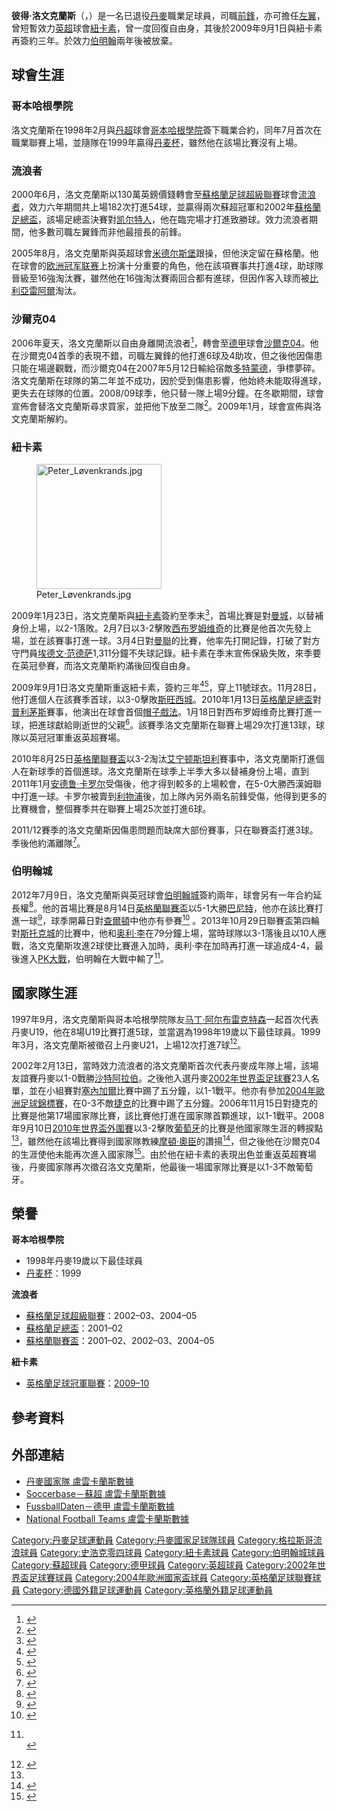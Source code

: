 {{noteta
|G1=uefa
|G2=EPL
|G3=德甲
|G4=蘇超
|G5=西甲
|T=zh-hans:彼得·洛文克兰斯;zh-hk:彼得·盧雲克蘭斯;zh-tw:彼得·洛文克蘭斯;
|1=zh-hans:彼得·洛文克兰斯;zh-hk:彼得·盧雲克蘭斯;zh-tw:彼得·洛文克蘭斯;
|2=zh-hans:洛文克兰斯;zh-hk:盧雲克蘭斯;zh-tw:洛文克蘭斯;
|3=zh-hans:马丁·阿尔布雷克特森;zh-hk:馬田·艾巴治臣;zh-tw:馬丁·阿爾布雷克特森;
|4=zh-hans:莫腾·奥尔森;zh-hk:摩頓·奧臣;zh-tw:莫騰·奧爾森;
|5=zh-hans:埃德文·范德萨; zh-tw:埃德文·范德薩; zh-hk:埃德文·雲達沙;
|6=zh-hans:安德鲁·卡罗尔; zh-hk:安德魯·卡路爾; zh-tw:安德魯·卡羅爾;
}}
{{Infobox football biography 2
| playername          = 彼得·洛文克蘭斯<br>''Peter Løvenkrands''
| image               = [[File:Lovenkrands_vs_antwerp.jpg|220 px]]
| caption             = 
| fullname            = Peter Rosenkrands Løvenkrands
| dateofbirth         = {{birth date and age|1980|1|29|df=y}}
| cityofbirth         = [[霍斯霍爾姆|霍斯霍爾姆]]
| countryofbirth      = [[丹麥|丹麥]] 
| height              = {{height|m=1.81}}
| position            = [[前鋒_(足球)|前鋒]]、[[翼鋒|左翼]]
| currentclub         = 
| clubnumber          = 
| youthyears1         = 1985−1997
| youthclubs1         = Lillerød IF
| years1              = 1998−2000
| clubs1              = [[哥本哈根學院足球會|哥本哈根學院]]
| caps1               = 32
| goals1              = 7
| years2              = 2000−2006
| clubs2              = [[格拉斯哥流浪|格拉斯哥流浪]]
| caps2               = 129
| goals2              = 37
| years3              = 2006−2008
| clubs3              = [[史浩克04|史浩克04]]
| caps3               = 44
| goals3              = 6
| years4              = 2008−2009
| clubs4              = [[史浩克04|史浩克04二隊]]
| caps4               = 3
| goals4              = 2
| years5              = 2009−2012
| clubs5              = [[纽卡斯尔联足球俱乐部|紐卡素]] 
| caps5               = 75
| goals5              = 22
| years6              = 2012−2014
| clubs6              = [[伯明翰足球會|伯明翰]]
| caps6               = 37
| goals6              = 4
| totalcaps           = 313
| totalgoals          = 76
| nationalyears1      = 1997−1999 
| nationalteam1       = [[w:en:Denmark_national_under-19_football_team|丹麥U19]]
| nationalcaps1       = 8
| nationalgoals1      = 5
| nationalyears2      = 1998−2001
| nationalteam2       = [[丹麥21歲以下國家足球隊|丹麥U21]]
| nationalcaps2       = 13
| nationalgoals2      = 7
| nationalyears3      = 2002−2010
| nationalteam3       = [[丹麥國家足球隊|丹麥]]
| nationalcaps3       = 22
| nationalgoals3      = 1
| medaltemplates      = 
| club-update         = 2013年10月7日 (一) 12:33 (UTC)
| nationalteam-update = 2013年10月7日 (一) 12:33 (UTC)
}}

'''彼得·洛文克蘭斯'''（{{lang-da|'''Peter Rosenkrands Løvenkrands'''}}，{{bd|1980年|1月29日|catidx=Lovenkrands, Peter}}）是一名已退役[[丹麥|丹麥]]職業足球員，司職[[前鋒_(足球)|前鋒]]，亦可擔任[[翼鋒|左翼]]，曾短暫效力[[英超|英超]]球會[[纽卡斯尔联足球俱乐部|紐卡素]]，曾一度回復自由身，其後於2009年9月1日與紐卡素再簽約三年。於效力[[伯明翰足球會|伯明翰]]兩年後被放棄。

==球會生涯==
===哥本哈根學院===
洛文克蘭斯在1998年2月與[[丹麥足球超級聯賽|丹超]]球會[[哥本哈根學院足球會|哥本哈根學院]]簽下職業合約，同年7月首次在職業聯賽上場，並隨隊在1999年贏得[[丹麦杯|丹麦杯]]，雖然他在該場比賽沒有上場。

===流浪者===
2000年6月，洛文克蘭斯以130萬英鎊價錢轉會至[[蘇格蘭足球超級聯賽|蘇格蘭足球超級聯賽]]球會[[流浪者足球俱乐部|流浪者]]，效力六年期間共上場182次打進54球，並贏得兩次蘇超冠軍和2002年[[蘇格蘭足總盃|蘇格蘭足總盃]]，該場足總盃決賽對[[凯尔特人足球俱乐部|凯尔特人]]，他在臨完場才打進致勝球。效力流浪者期間，他多數司職左翼鋒而非他最擅長的前鋒。

2005年8月，洛文克蘭斯與英超球會[[米德尔斯堡足球俱乐部|米德尔斯堡]]跟操，但他決定留在蘇格蘭。他在球會的[[欧洲冠军联赛|欧洲冠军联赛]]上扮演十分重要的角色，他在該項賽事共打進4球，助球隊晉級至16強淘汰賽，雖然他在16強淘汰賽兩回合都有進球，但因作客入球而被[[比利亞雷阿爾足球俱樂部|比利亞雷阿爾]]淘汰。

===沙爾克04===
2006年夏天，洛文克蘭斯以自由身離開流浪者<ref>{{cite web | url = http://news.bbc.co.uk/sport1/hi/football/teams/r/rangers/5010216.stm | title = Lovenkrands agrees German switch | publisher = [[BBC_Sport|BBC Sport]] | date = 23 May 2006 | accessdate = 20 April 2010 | archive-date = 2007-01-05 | archive-url = https://web.archive.org/web/20070105132035/http://news.bbc.co.uk/sport1/hi/football/teams/r/rangers/5010216.stm }}</ref>，轉會至[[德甲|德甲]]球會[[沙爾克04|沙爾克04]]。他在沙爾克04首季的表現不錯，司職左翼鋒的他打進6球及4助攻，但之後他因傷患只能在場邊觀戰，而沙爾克04在2007年5月12日輸給宿敵[[多特蒙德足球俱樂部|多特蒙德]]，爭標夢碎。洛文克蘭斯在球隊的第二年並不成功，因於受到傷患影響，他始終未能取得進球，更失去在球隊的位置。2008/09球季，他只替一隊上場9分鐘。在冬歇期間，球會宣佈會替洛文克蘭斯尋求買家，並把他下放至二隊<ref>{{cite news | date = 4 January 2009 | url = http://www.kicker.de/news/fussball/bundesliga/startseite/artikel/502436 | title = Streit fliegt aus dem Kader | publisher = kicker.de | accessdate = 23 January 2009 | language = de | archive-date = 2009-01-22 | archive-url = https://web.archive.org/web/20090122223537/http://www.kicker.de/news/fussball/bundesliga/startseite/artikel/502436 }}</ref>。2009年1月，球會宣佈與洛文克蘭斯解約。

===紐卡素===
[[File:Peter_Løvenkrands.jpg|200px]]

2009年1月23日，洛文克蘭斯與[[紐卡素足球會|紐卡素]]簽約至季末<ref>{{cite web | url = http://news.bbc.co.uk/sport1/hi/football/teams/n/newcastle_united/7846730.stm | title = Newcastle clinch Lovenkrands deal | publisher = [[BBC_Sport|BBC Sport]] | date = 23 January 2009 | accessdate = 20 April 2010 | archive-date = 2009-01-29 | archive-url = https://web.archive.org/web/20090129141953/http://news.bbc.co.uk/sport1/hi/football/teams/n/newcastle_united/7846730.stm }}</ref>，首場比賽是對[[曼城|曼城]]，以替補身份上場，以2-1落敗。2月7日以3-2擊敗[[西布罗姆维奇足球俱乐部|西布罗姆维奇]]的比賽是他首次先發上場，並在該賽事打進一球。3月4日對[[曼徹斯特聯足球俱樂部|曼聯]]的比賽，他率先打開記錄，打破了對方守門員[[埃德文·范德萨|埃德文·范德萨]]1,311分鐘不失球記錄。紐卡素在季末宣佈保級失敗，來季要在英冠參賽，而洛文克蘭斯約滿後回復自由身。

2009年9月1日洛文克蘭斯重返紐卡素，簽約三年<ref>{{cite web | url = http://www.chroniclelive.co.uk/nufc/newcastle-united-news/2009/09/01/lovenkrands-set-for-newcastle-united-return-72703-24578321/ | title = Lovenkrands set for Newcastle United return | accessdate = 20 April 2010 | date = 1 September 2009 | publisher = ChronicleLive | archive-date = 2010-02-06 | archive-url = https://web.archive.org/web/20100206232839/http://www.chroniclelive.co.uk/nufc/newcastle-united-news/2009/09/01/lovenkrands-set-for-newcastle-united-return-72703-24578321/ }}</ref><ref>{{cite web | url = http://www.nufc.premiumtv.co.uk/page/NewsDetail/0,,10278~1784541,00.html | title = United Rekindle Lov Affair | publisher = Newcastle United | accessdate = 20 April 2010 | deadurl = yes | archiveurl = https://web.archive.org/web/20091005051111/http://www.nufc.premiumtv.co.uk/page/NewsDetail/0,,10278~1784541,00.html | archivedate = 2009年10月5日 }}</ref>，穿上11號球衣。11月28日，他打進個人在該賽季首球，以3-0擊敗[[斯旺西城足球俱乐部|斯旺西城]]。2010年1月13日[[英格蘭足總盃|英格蘭足總盃]]對[[普利茅斯足球俱乐部|普利茅斯]]賽事，他演出在球會首個[[帽子戲法|帽子戲法]]。1月18日對西布罗姆维奇比賽打進一球，把進球獻給剛逝世的父親<ref>{{citenews|title=Newcastle 2–2 West Brom|url=http://news.bbc.co.uk/sport1/hi/football/eng_div_1/8462448.stm|publisher=[[BBC_Sport|BBC Sport]]|date=18 January 2010}}</ref>。該賽季洛文克蘭斯在聯賽上場29次打進13球，球隊以英冠冠軍重返英超賽場。

2010年8月25日[[英格蘭聯賽盃|英格蘭聯賽盃]]以3-2淘汰[[艾宁顿斯坦利足球俱乐部|艾宁顿斯坦利]]賽事中，洛文克蘭斯打進個人在新球季的首個進球。洛文克蘭斯在球季上半季大多以替補身份上場，直到2011年1月[[安德鲁·卡罗尔|安德鲁·卡罗尔]]受傷後，他才得到較多的上場較會，在5-0大勝西漢姆聯中打進一球。卡罗尔被賣到[[利物浦足球俱乐部|利物浦]]後，加上隊內另外兩名前鋒受傷，他得到更多的比賽機會，整個賽季共在聯賽上場25次並打進6球。

2011/12賽季的洛文克蘭斯因傷患問題而缺席大部份賽事，只在聯賽盃打進3球。季後他約滿離隊<ref name="Magpies Announce Retained List">{{cite web | url=http://www.nufc.co.uk/articles/20120601/magpies-announce-retained-list_2281670_2795339 | title=Magpies Announce Retained List | date=1 June 2012 | publisher=Newcastle United | accessdate=1 June 2012 | archive-date=2016-03-24 | archive-url=https://web.archive.org/web/20160324035610/http://www.nufc.co.uk/articles/20120601/magpies-announce-retained-list_2281670_2795339 }}</ref>。

===伯明翰城===
2012年7月9日，洛文克蘭斯與英冠球會[[伯明翰足球會|伯明翰城]]簽約兩年，球會另有一年合約延長權<ref>{{cite news | url=http://www1.skysports.com/football/news/11694/7885126/Lovenkrands-deal-finalised | title=Lovenkrands deal finalised | date=9 July 2012 | publisher=Sky Sports | accessdate=15 August 2012 | archive-date=2021-04-23 | archive-url=https://web.archive.org/web/20210423110114/https://www.skysports.com/football/news/11694/7885126/Lovenkrands-deal-finalised }}</ref>。他的首場比賽是8月14日[[英格蘭聯賽盃|英格蘭聯賽盃]]以5-1大勝[[巴尼特足球俱乐部|巴尼特]]，他亦在該比賽打進一球<ref>{{cite news |url=http://www.birminghammail.net/birmingham-sport/birmingham-city-fc/birmingham-city-fc-news/2012/08/14/birmingham-city-5-barnet-1-colin-tattum-s-big-match-verdict-player-ratings-and-picture-gallery-97319-31624555/ |title=Birmingham City 5 Barnet 1 |newspaper=Birmingham Mail |first=Colin |last=Tattum |date=15 August 2012 |accessdate=15 August 2012 |archive-date=2012-08-17 |archive-url=https://web.archive.org/web/20120817074753/http://www.birminghammail.net/birmingham-sport/birmingham-city-fc/birmingham-city-fc-news/2012/08/14/birmingham-city-5-barnet-1-colin-tattum-s-big-match-verdict-player-ratings-and-picture-gallery-97319-31624555/ }}</ref>，球季開幕日對[[查尔顿竞技足球俱乐部|查爾頓]]中他亦有參賽<ref>{{cite news |url=http://www.bbc.co.uk/sport/0/football/19221628 |title=Birmingham 1–1 Charlton |publisher=BBC Sport |date=18 August 2012 |accessdate=19 August 2012 |archive-date=2014-02-26 |archive-url=https://web.archive.org/web/20140226203109/http://www.bbc.co.uk/sport/0/football/19221628 |dead-url=no }}</ref>
。2013年10月29日聯賽盃第四輪對[[斯托克城足球俱乐部|斯托克城]]的比賽中，他和[[奥利弗·李|奥利·李]]在79分鐘上場，當時球隊以3-1落後且以10人應戰，洛文克蘭斯攻進2球使比賽進入加時，奥利·李在加時再打進一球追成4-4，最後進入[[點球|PK大戰]]，伯明翰在大戰中輸了<ref>{{cite news |url=http://www.telegraph.co.uk/sport/football/competitions/league-cup/10412671/Birmingham-City-4-Stoke-City-4-Stoke-win-4-2-on-pens-match-report.html |title=Birmingham City 4 Stoke City 4 |author=Culley, Jon |newspaper=Daily Telegraph |date=29 October 2013 |accessdate=31 October 2013 |archive-date=2019-11-29 |archive-url=https://web.archive.org/web/20191129190354/https://www.telegraph.co.uk/sport/football/competitions/league-cup/10412671/Birmingham-City-4-Stoke-City-4-Stoke-win-4-2-on-pens-match-report.html |dead-url=no }}<br>{{cite news |url=http://www.bbc.co.uk/sport/0/football/24619463 |title=Birmingham City 4–4 Stoke City |publisher=BBC Sport |date=29 October 2013 |accessdate=31 October 2013 |archive-date=2016-01-26 |archive-url=https://web.archive.org/web/20160126050247/http://www.bbc.co.uk/sport/0/football/24619463 |dead-url=no }}</ref>。

==國家隊生涯==
1997年9月，洛文克蘭斯與哥本哈根學院隊友[[马丁·阿尔布雷克特森|马丁·阿尔布雷克特森]]一起首次代表丹麥U19，他在8場U19比賽打進5球，並當選為1998年19歲以下最佳球員。1999年3月，洛文克蘭斯被徵召上丹麥U21，上場12次打進7球<ref name="dbunatteam">{{cite web | url = http://www.dbu.dk/landshold/landsholdsdatabasen/LBasePlayerInfo.aspx?playerid=4244&allmatch=1#match | title = Peter Løvenkrands – Alle hold (Alle kampe) | accessdate = 20 April 2010 | publisher = Danish Football Association | archive-date = 2019-08-19 | archive-url = https://web.archive.org/web/20190819142028/http://www.dbu.dk/landshold/landsholdsdatabasen/LBasePlayerInfo.aspx?playerid=4244&allmatch=1#match }}</ref>。

2002年2月13日，當時效力流浪者的洛文克蘭斯首次代表丹麥成年隊上場，該場友誼賽丹麥以1-0戰勝[[沙特阿拉伯|沙特阿拉伯]]。之後他入選丹麥[[2002年世界盃足球賽|2002年世界盃足球賽]]23人名單，並在小組賽對[[塞內加爾|塞內加爾]]比賽中踢了五分鐘，以1-1戰平。他亦有參加[[2004年歐洲足球錦標賽|2004年歐洲足球錦標賽]]，在0-3不敵[[捷克|捷克]]的比賽中踢了五分鐘。2006年11月15日對捷克的比賽是他第17場國家隊比賽，該比賽他打進在國家隊首顆進球，以1-1戰平。2008年9月10日[[2010年世界盃外圍賽|2010年世界盃外圍賽]]以3-2擊敗[[葡萄牙|葡萄牙]]的比賽是他國家隊生涯的轉捩點<ref name="dbunatteam"/>，雖然他在該場比賽得到國家隊教練[[摩頓·奧臣|摩頓·奧臣]]的讚揚<ref>{{cite web | first = Lars | last = Berendt | url = http://www.dbu.dk/news/newsShow.aspx?id=248838 | title = Thomas Kahlenberg også tilbage på landsholdet | date = 5 October 2008 | publisher = Danish Football Association | accessdate = 10 June 2013 | language = da | archive-date = 2016-09-24 | archive-url = https://web.archive.org/web/20160924122208/http://www.dbu.dk/news/newsShow.aspx?id=248838 }}</ref>，但之後他在沙爾克04的生涯使他未能再次進入國家隊<ref>{{cite web | first = Lars | last = Berendt | url = http://www.dbu.dk/news/newsShow.aspx?id=251908 | title = Sådan starter Danmark | date = 5 September 2009 | publisher = Danish Football Association | accessdate = 10 June 2013 | language = da | archive-date = 2016-09-24 | archive-url = https://web.archive.org/web/20160924125217/http://www.dbu.dk/news/newsShow.aspx?id=251908 }}</ref>。由於他在紐卡素的表現出色並重返英超賽場後，丹麥國家隊再次徵召洛文克蘭斯，他最後一場國家隊比賽是以1-3不敵葡萄牙。

==榮譽==
'''哥本哈根學院'''
*1998年丹麥19歲以下最佳球員
*[[丹麦杯|丹麦杯]]：1999

'''流浪者'''
*[[蘇格蘭足球超級聯賽|蘇格蘭足球超級聯賽]]：2002–03、2004–05
*[[蘇格蘭足總盃|蘇格蘭足總盃]]：2001–02
*[[蘇格蘭聯賽盃|蘇格蘭聯賽盃]]：2001–02、2002–03、2004–05

'''紐卡素'''
*[[英格蘭足球冠軍聯賽|英格蘭足球冠軍聯賽]]：[[2009年至2010年英格蘭足球冠軍聯賽|2009–10]]

==參考資料==
{{reflist|2}}

==外部連結==
*[http://www.dbu.dk/landshold/landsholdsdatabasen/LBasePlayerInfo.aspx?playerid=4244 丹麥國家隊 盧雲卡蘭斯數據] {{Wayback|url=http://www.dbu.dk/landshold/landsholdsdatabasen/LBasePlayerInfo.aspx?playerid=4244 |date=20160918021414 }}
*[https://web.archive.org/web/20090131225529/http://www.soccerbase.com/players_details.sd?playerid=20981 Soccerbase－蘇超 盧雲卡蘭斯數據]
*[http://www.fussballdaten.de/spieler/loevenkrandspeter/ FussballDaten－德甲 盧雲卡蘭斯數據] {{Wayback|url=http://www.fussballdaten.de/spieler/loevenkrandspeter/ |date=20100822004810 }} {{de icon}}
*[https://web.archive.org/web/20090131173343/http://www.national-football-teams.com/php/spieler.php?id=1983 National Football Teams 盧雲卡蘭斯數據]

{{2002年世界盃足球賽丹麥參賽名單}}
{{2004年歐洲足球錦標賽丹麥參賽名單}}

{{DEFAULTSORT:Lovenkrands, Peter}}
[[Category:丹麥足球運動員|Category:丹麥足球運動員]]
[[Category:丹麥國家足球隊球員|Category:丹麥國家足球隊球員]]
[[Category:格拉斯哥流浪球員|Category:格拉斯哥流浪球員]]
[[Category:史浩克零四球員|Category:史浩克零四球員]]
[[Category:紐卡素球員|Category:紐卡素球員]]
[[Category:伯明翰城球員|Category:伯明翰城球員]]
[[Category:蘇超球員|Category:蘇超球員]]
[[Category:德甲球員|Category:德甲球員]]
[[Category:英超球員|Category:英超球員]]
[[Category:2002年世界盃足球賽球員|Category:2002年世界盃足球賽球員]]
[[Category:2004年歐洲國家盃球員|Category:2004年歐洲國家盃球員]]
[[Category:英格蘭足球聯賽球員|Category:英格蘭足球聯賽球員]]
[[Category:德國外籍足球運動員|Category:德國外籍足球運動員]]
[[Category:英格蘭外籍足球運動員|Category:英格蘭外籍足球運動員]]